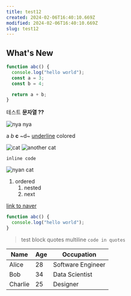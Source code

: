```yaml
---
title: test12
created: 2024-02-06T16:40:10.669Z
modified: 2024-02-06T16:40:10.669Z
slug: test12
---
```


## What's New

```js
function abc() {
  console.log("hello world");
  const a = 3;
  const b = 4;

  return a + b;
}
```

테스트 **문자열 ??**

![nya nya](./images/cat-nyan-cat.gif)

a _b_ **c** ~d~ <u>underline</u> colored

![cat](./images/cat.jpg)
![another cat](./images/cat.jpg)

`inline code`

![nyan cat](./images/cat-nyan-cat.gif)

1.  ordered
    1.  nested
    2.  next


[link to naver](https://www.naver.com)

```js
function abc() {
  console.log("hello world");
}
```

> test block quotes
> multiline
> `code in quotes`

| Name       | Age | Occupation      |
|------------|-----|-----------------|
| Alice      | 28  | Software Engineer |
| Bob        | 34  | Data Scientist   |
| Charlie    | 25  | Designer         |
